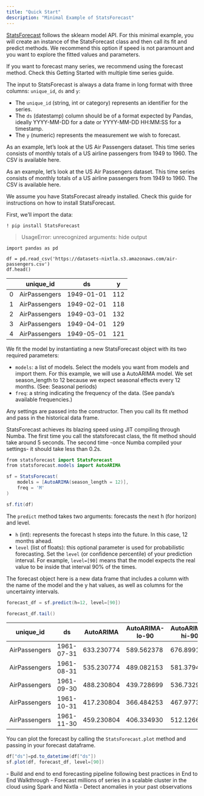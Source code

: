 ```yaml
---
title: "Quick Start"
description: "Minimal Example of StatsForecast"
---
```


[StatsForecast](/statsforecast/api-reference/core-methods) follows the sklearn model API. For this minimal example, you will create an instance of the StatsForecast class and then call its fit and predict methods. We recommend this option if speed is not paramount and you want to explore the fitted values and parameters.

<Tip>
  If you want to forecast many series, we recommend using the forecast method.
  Check this Getting Started with multiple time series guide.
</Tip>

The input to StatsForecast is always a data frame in long format with three columns: `unique_id`, `ds` and `y`:

- The `unique_id` (string, int or category) represents an identifier for the series.
- The `ds` (datestamp) column should be of a format expected by Pandas, ideally YYYY-MM-DD for a date or YYYY-MM-DD HH:MM:SS for a timestamp.
- The `y` (numeric) represents the measurement we wish to forecast.

As an example, let’s look at the US Air Passengers dataset. This time series consists of monthly totals of a US airline passengers from 1949 to 1960. The CSV is available here.

As an example, let’s look at the US Air Passengers dataset. This time series consists of monthly totals of a US airline passengers from 1949 to 1960. The CSV is available here.

We assume you have StatsForecast already installed. Check this guide for instructions on how to install StatsForecast.

First, we’ll import the data:

```
! pip install StatsForecast
```

> UsageError: unrecognized arguments: hide output

```
import pandas as pd
```

```
df = pd.read_csv('https://datasets-nixtla.s3.amazonaws.com/air-passengers.csv')
df.head()
```

|     | unique_id     | ds         | y   |
| --- | ------------- | ---------- | --- |
| 0   | AirPassengers | 1949-01-01 | 112 |
| 1   | AirPassengers | 1949-02-01 | 118 |
| 2   | AirPassengers | 1949-03-01 | 132 |
| 3   | AirPassengers | 1949-04-01 | 129 |
| 4   | AirPassengers | 1949-05-01 | 121 |

We fit the model by instantiating a new StatsForecast object with its two required parameters:

- `models`: a list of models. Select the models you want from models and import them. For this example, we will use a AutoARIMA model. We set season_length to 12 because we expect seasonal effects every 12 months. (See: Seasonal periods)
- `freq`: a string indicating the frequency of the data. (See panda’s available frequencies.)

Any settings are passed into the constructor. Then you call its fit method and pass in the historical data frame.

<Info>
  StatsForecast achieves its blazing speed using JIT compiling through Numba.
  The first time you call the statsforecast class, the fit method should take
  around 5 seconds. The second time -once Numba compiled your settings- it
  should take less than 0.2s.
</Info>

```java
from statsforecast import StatsForecast
from statsforecast.models import AutoARIMA

sf = StatsForecast(
    models = [AutoARIMA(season_length = 12)],
    freq = 'M'
)

sf.fit(df)
```

The `predict` method takes two arguments: forecasts the next h (for horizon) and level.

- `h` (int): represents the forecast h steps into the future. In this case, 12 months ahead.
- `level` (list of floats): this optional parameter is used for probabilistic forecasting. Set the `level` (or confidence percentile) of your prediction interval. For example, `level=[90]` means that the model expects the real value to be inside that interval 90% of the times.

The forecast object here is a new data frame that includes a column with the name of the model and the y hat values, as well as columns for the uncertainty intervals.

```java
forecast_df = sf.predict(h=12, level=[90])

forecast_df.tail()
```

| unique_id     | ds         | AutoARIMA  | AutoARIMA-lo-90 | AutoARIMA-hi-90 |
| ------------- | ---------- | ---------- | --------------- | --------------- |
| AirPassengers | 1961-07-31 | 633.230774 | 589.562378      | 676.899170      |
| AirPassengers | 1961-08-31 | 535.230774 | 489.082153      | 581.379456      |
| AirPassengers | 1961-09-30 | 488.230804 | 439.728699      | 536.732910      |
| AirPassengers | 1961-10-31 | 417.230804 | 366.484253      | 467.977356      |
| AirPassengers | 1961-11-30 | 459.230804 | 406.334930      | 512.126648      |

You can plot the forecast by calling the `StatsForecast.plot` method and passing in your forecast dataframe.

```java
df["ds"]=pd.to_datetime(df["ds"])
sf.plot(df, forecast_df, level=[90])
```

<Tip>
  - Build and end to end forecasting pipeline following best practices in End to
  End Walkthrough - Forecast millions of series in a scalable cluster in the
  cloud using Spark and Nixtla - Detect anomalies in your past observations
</Tip>
